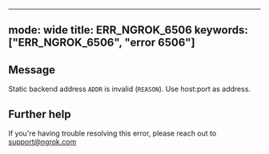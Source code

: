 
---
mode: wide
title: ERR_NGROK_6506
keywords: ["ERR_NGROK_6506", "error 6506"]
---

## Message
Static backend address `ADDR` is invalid (`REASON`). Use host:port as address.




## Further help
If you're having trouble resolving this error, please reach out to [support@ngrok.com](mailto:support@ngrok.com?subject=Help%20with%20ERR_NGROK_6506)

